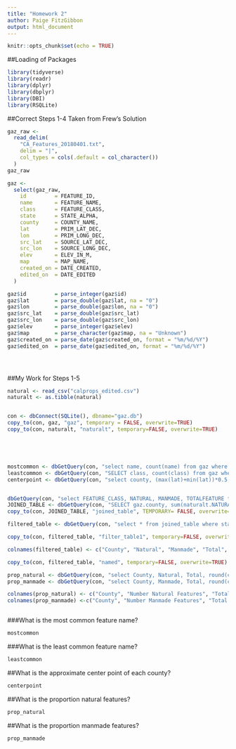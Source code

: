 ---
title: "Homework 2"
author: Paige FitzGibbon
output: html_document
---


```{r setup, include=FALSE}
knitr::opts_chunk$set(echo = TRUE)

```

##Loading of Packages
```{r loading, message=FALSE, results=FALSE, warning=FALSE}
library(tidyverse)
library(readr)
library(dplyr)
library(dbplyr)
library(DBI)
library(RSQLite)
```


##Correct Steps 1-4 Taken from Frew's Solution
```{r frewwork, message=FALSE, results=FALSE, warning=FALSE}

gaz_raw <-
  read_delim(
    "CA_Features_20180401.txt",
    delim = "|",
    col_types = cols(.default = col_character())
  )
gaz_raw

gaz <-
  select(gaz_raw,
    id         = FEATURE_ID,
    name       = FEATURE_NAME,
    class      = FEATURE_CLASS,
    state      = STATE_ALPHA,
    county     = COUNTY_NAME,
    lat        = PRIM_LAT_DEC,
    lon        = PRIM_LONG_DEC,
    src_lat    = SOURCE_LAT_DEC,
    src_lon    = SOURCE_LONG_DEC,
    elev       = ELEV_IN_M,
    map        = MAP_NAME,
    created_on = DATE_CREATED,
    edited_on  = DATE_EDITED
  )

gaz$id         = parse_integer(gaz$id)
gaz$lat        = parse_double(gaz$lat, na = "0")
gaz$lon        = parse_double(gaz$lon, na = "0")
gaz$src_lat    = parse_double(gaz$src_lat)
gaz$src_lon    = parse_double(gaz$src_lon)
gaz$elev       = parse_integer(gaz$elev)
gaz$map        = parse_character(gaz$map, na = "Unknown")
gaz$created_on = parse_date(gaz$created_on, format = "%m/%d/%Y")
gaz$edited_on  = parse_date(gaz$edited_on, format = "%m/%d/%Y")





```


##My Work for Steps 1-5 
```{r mywork}

natural <- read_csv("calprops_edited.csv")
naturalt <- as.tibble(natural)


con <- dbConnect(SQLite(), dbname="gaz.db")
copy_to(con, gaz, "gaz", temporary = FALSE, overwrite=TRUE)
copy_to(con, naturalt, "naturalt", temporary=FALSE, overwrite=TRUE)





mostcommon <- dbGetQuery(con, "select name, count(name) from gaz where state == 'CA' and county != 'na' group by name order by count(name) desc limit 10")
leastcommon <- dbGetQuery(con, "SELECT class, count(class) from gaz where state == 'CA'and county != 'na' group by class order by count(class) asc limit 10")
centerpoint <- dbGetQuery(con, "select county, (max(lat)+min(lat))*0.5, (max(lon)+min(lon))*0.5 from gaz where lat != 'na' and lon != 'na' and state == 'CA'and county != 'na' group by county")


dbGetQuery(con, "select FEATURE_CLASS, NATURAL, MANMADE, TOTALFEATURE from naturalt")
JOINED_TABLE <- dbGetQuery(con, "SELECT gaz.county, sum(naturalt.NATURAL), sum(naturalt.MANMADE), sum(naturalt.TOTALFEATURE), gaz.state FROM naturalt LEFT JOIN gaz ON naturalt.FEATURE_CLASS = gaz.class group by county")
copy_to(con, JOINED_TABLE, "joined_table", TEMPORARY= FALSE, overwrite=TRUE)

filtered_table <- dbGetQuery(con, "select * from joined_table where state == 'CA'")

copy_to(con, filtered_table, "filter_table1", temporary=FALSE, overwrite=TRUE)

colnames(filtered_table) <- c("County", "Natural", "Manmade", "Total", "State")

copy_to(con, filtered_table, "named", temporary=FALSE, overwrite=TRUE)

prop_natural <- dbGetQuery(con, "select County, Natural, Total, round(cast(Natural as float)/cast(Total as float),3) from named where County != 'na'")
prop_manmade <- dbGetQuery(con, "select County, Manmade, Total, round(cast(manmade as float)/cast(Total as float),3) from named where County != 'na'")

colnames(prop_natural) <- c("County", "Number Natural Features", "Total Number Features", "Proportion Natural")
colnames(prop_manmade) <-c("County", "Number Manmade Features", "Total Number Features", "Proportion Manmade")



```

###What is the most common feature name?
```{r most}
mostcommon

```


###What is the least common feature name?
```{r least}
leastcommon
```


##What is the approximate center point of each county?
```{r center}
centerpoint
```

##What is the proportion natural features?
```{r natural}
prop_natural
```

##What is the proportion manmade features?
```{r manmade}
prop_manmade
```

